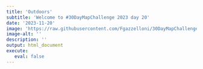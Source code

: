 ```yaml
---
title: 'Outdoors'
subtitle: 'Welcome to #30DayMapChallenge 2023 day 20'
date: '2023-11-20'
image: 'https://raw.githubusercontent.com/Fgazzelloni/30DayMapChallenge/master/2023/day20_outdoors/day20_outdoors.png'
image-alt: ''
description: ''
output: html_document
execute: 
   eval: false
---
```

